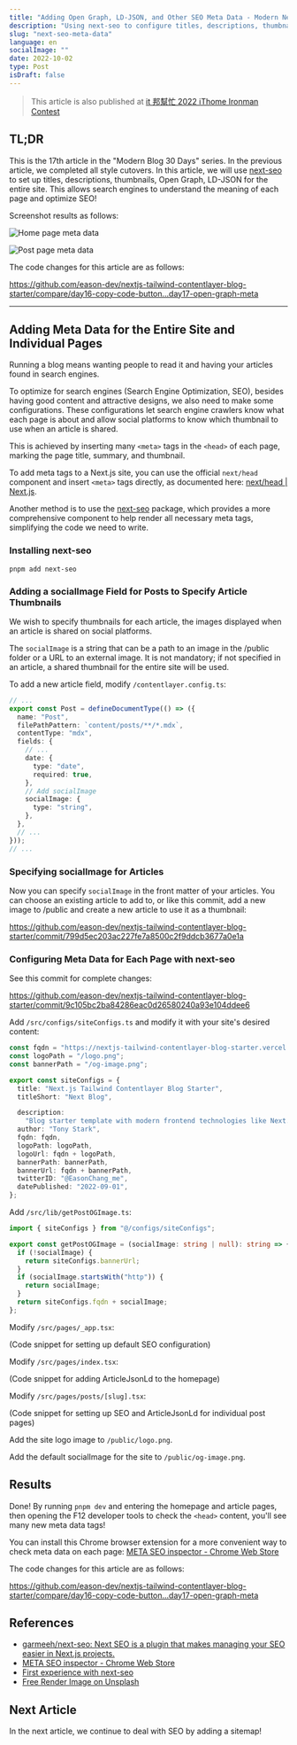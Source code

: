 ```yaml
---
title: "Adding Open Graph, LD-JSON, and Other SEO Meta Data - Modern Next.js Blog Series #17"
description: "Using next-seo to configure titles, descriptions, thumbnails, Open Graph, LD-JSON for the entire site, making each page understandable to search engines and enhancing SEO"
slug: "next-seo-meta-data"
language: en
socialImage: ""
date: 2022-10-02
type: Post
isDraft: false
---
```


> This article is also published at [it 邦幫忙 2022 iThome Ironman Contest](https://ithelp.ithome.com.tw/articles/10302724)

## TL;DR

This is the 17th article in the "Modern Blog 30 Days" series. In the previous article, we completed all style cutovers. In this article, we will use [next-seo](https://github.com/garmeeh/next-seo) to set up titles, descriptions, thumbnails, Open Graph, LD-JSON for the entire site. This allows search engines to understand the meaning of each page and optimize SEO!

Screenshot results as follows:

![Home page meta data](https://i.imgur.com/ADTXxJ2.jpg)

![Post page meta data](https://i.imgur.com/6fvyZaR.jpg)

The code changes for this article are as follows:

https://github.com/eason-dev/nextjs-tailwind-contentlayer-blog-starter/compare/day16-copy-code-button...day17-open-graph-meta

---

## Adding Meta Data for the Entire Site and Individual Pages

Running a blog means wanting people to read it and having your articles found in search engines.

To optimize for search engines (Search Engine Optimization, SEO), besides having good content and attractive designs, we also need to make some configurations. These configurations let search engine crawlers know what each page is about and allow social platforms to know which thumbnail to use when an article is shared.

This is achieved by inserting many `<meta>` tags in the `<head>` of each page, marking the page title, summary, and thumbnail.

To add meta tags to a Next.js site, you can use the official `next/head` component and insert `<meta>` tags directly, as documented here: [next/head | Next.js](https://nextjs.org/docs/api-reference/next/head).

Another method is to use the [next-seo](https://github.com/garmeeh/next-seo) package, which provides a more comprehensive component to help render all necessary meta tags, simplifying the code we need to write.

### Installing next-seo

```shell
pnpm add next-seo
```

### Adding a socialImage Field for Posts to Specify Article Thumbnails

We wish to specify thumbnails for each article, the images displayed when an article is shared on social platforms.

The `socialImage` is a string that can be a path to an image in the /public folder or a URL to an external image. It is not mandatory; if not specified in an article, a shared thumbnail for the entire site will be used.

To add a new article field, modify `/contentlayer.config.ts`:

```ts
// ...
export const Post = defineDocumentType(() => ({
  name: "Post",
  filePathPattern: `content/posts/**/*.mdx`,
  contentType: "mdx",
  fields: {
    // ...
    date: {
      type: "date",
      required: true,
    },
    // Add socialImage
    socialImage: {
      type: "string",
    },
  },
  // ...
}));
// ...
```

### Specifying socialImage for Articles

Now you can specify `socialImage` in the front matter of your articles. You can choose an existing article to add to, or like this commit, add a new image to /public and create a new article to use it as a thumbnail:

https://github.com/eason-dev/nextjs-tailwind-contentlayer-blog-starter/commit/799d5ec203ac227fe7a8500c2f9ddcb3677a0e1a

### Configuring Meta Data for Each Page with next-seo

See this commit for complete changes:

https://github.com/eason-dev/nextjs-tailwind-contentlayer-blog-starter/commit/9c105bc2ba84286eac0d26580240a93e104ddee6

Add `/src/configs/siteConfigs.ts` and modify it with your site's desired content:

```ts
const fqdn = "https://nextjs-tailwind-contentlayer-blog-starter.vercel.app";
const logoPath = "/logo.png";
const bannerPath = "/og-image.png";

export const siteConfigs = {
  title: "Next.js Tailwind Contentlayer Blog Starter",
  titleShort: "Next Blog",

  description:
    "Blog starter template with modern frontend technologies like Next.js, Tailwind CSS, Contentlayer, i18Next",
  author: "Tony Stark",
  fqdn: fqdn,
  logoPath: logoPath,
  logoUrl: fqdn + logoPath,
  bannerPath: bannerPath,
  bannerUrl: fqdn + bannerPath,
  twitterID: "@EasonChang_me",
  datePublished: "2022-09-01",
};
```

Add `/src/lib/getPostOGImage.ts`:

```ts
import { siteConfigs } from "@/configs/siteConfigs";

export const getPostOGImage = (socialImage: string | null): string => {
  if (!socialImage) {
    return siteConfigs.bannerUrl;
  }
  if (socialImage.startsWith("http")) {
    return socialImage;
  }
  return siteConfigs.fqdn + socialImage;
};
```

Modify `/src/pages/_app.tsx`:

(Code snippet for setting up default SEO configuration)

Modify `/src/pages/index.tsx`:

(Code snippet for adding ArticleJsonLd to the homepage)

Modify `/src/pages/posts/[slug].tsx`:

(Code snippet for setting up SEO and ArticleJsonLd for individual post pages)

Add the site logo image to `/public/logo.png`.

Add the default socialImage for the site to `/public/og-image.png`.

## Results

Done! By running `pnpm dev` and entering the homepage and article pages, then opening the F12 developer tools to check the `<head>` content, you'll see many new meta data tags!

You can install this Chrome browser extension for a more convenient way to check meta data on each page: [META SEO inspector - Chrome Web Store](https://chrome.google.com/webstore/detail/meta-seo-inspector/ibkclpciafdglkjkcibmohobjkcfkaef)

The code changes for this article are as follows:

https://github.com/eason-dev/nextjs-tailwind-contentlayer-blog-starter/compare/day16-copy-code-button...day17-open-graph-meta

## References

- [garmeeh/next-seo: Next SEO is a plugin that makes managing your SEO easier in Next.js projects.](https://github.com/garmeeh/next-seo)
- [META SEO inspector - Chrome Web Store](https://chrome.google.com/webstore/detail/meta-seo-inspector/ibkclpciafdglkjkcibmohobjkcfkaef)
- [First experience with next-seo](https://blog.errorbaker.tw/posts/clay/next-seo/)
- [Free Render Image on Unsplash](https://unsplash.com/photos/aSJAalMXCvI)

## Next Article

In the next article, we continue to deal with SEO by adding a sitemap!

